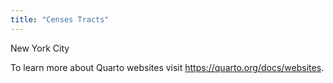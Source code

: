 ```yaml
---
title: "Censes Tracts"
---
```


New York City

To learn more about Quarto websites visit <https://quarto.org/docs/websites>.
